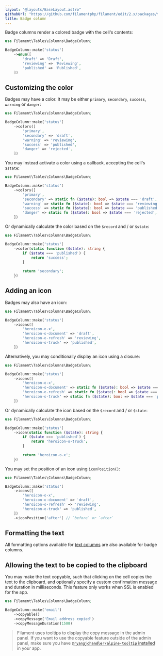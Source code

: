 ```yaml
---
layout: "@layouts/BaseLayout.astro"
githubUrl: "https://github.com/filamentphp/filament/edit/2.x/packages/tables/docs/03-columns/05-badge.md"
title: Badge column
---
```


Badge columns render a colored badge with the cell's contents:

```php
use Filament\Tables\Columns\BadgeColumn;

BadgeColumn::make('status')
    ->enum([
        'draft' => 'Draft',
        'reviewing' => 'Reviewing',
        'published' => 'Published',
    ])
```

## Customizing the color

Badges may have a color. It may be either `primary`, `secondary`, `success`, `warning` or `danger`:

```php
use Filament\Tables\Columns\BadgeColumn;

BadgeColumn::make('status')
    ->colors([
        'primary',
        'secondary' => 'draft',
        'warning' => 'reviewing',
        'success' => 'published',
        'danger' => 'rejected',
    ])
```

You may instead activate a color using a callback, accepting the cell's `$state`:

```php
use Filament\Tables\Columns\BadgeColumn;

BadgeColumn::make('status')
    ->colors([
        'primary',
        'secondary' => static fn ($state): bool => $state === 'draft',
        'warning' => static fn ($state): bool => $state === 'reviewing',
        'success' => static fn ($state): bool => $state === 'published',
        'danger' => static fn ($state): bool => $state === 'rejected',
    ])
```

Or dynamically calculate the color based on the `$record` and / or `$state`:

```php
use Filament\Tables\Columns\BadgeColumn;

BadgeColumn::make('status')
    ->color(static function ($state): string {
        if ($state === 'published') {
            return 'success';
        }
        
        return 'secondary';
    })
```

## Adding an icon

Badges may also have an icon:

```php
use Filament\Tables\Columns\BadgeColumn;

BadgeColumn::make('status')
    ->icons([
        'heroicon-o-x',
        'heroicon-o-document' => 'draft',
        'heroicon-o-refresh' => 'reviewing',
        'heroicon-o-truck' => 'published',
    ])
```

Alternatively, you may conditionally display an icon using a closure:

```php
use Filament\Tables\Columns\BadgeColumn;

BadgeColumn::make('status')
    ->icons([
        'heroicon-o-x',
        'heroicon-o-document' => static fn ($state): bool => $state === 'draft',
        'heroicon-o-refresh' => static fn ($state): bool => $state === 'reviewing',
        'heroicon-o-truck' => static fn ($state): bool => $state === 'published',
    ])
```

Or dynamically calculate the icon based on the `$record` and / or `$state`:

```php
use Filament\Tables\Columns\BadgeColumn;

BadgeColumn::make('status')
    ->icon(static function ($state): string {
        if ($state === 'published') {
            return 'heroicon-o-truck';
        }
        
        return 'heroicon-o-x';
    })
```

You may set the position of an icon using `iconPosition()`:

```php
use Filament\Tables\Columns\BadgeColumn;

BadgeColumn::make('status')
    ->icons([
        'heroicon-o-x',
        'heroicon-o-document' => 'draft',
        'heroicon-o-refresh' => 'reviewing',
        'heroicon-o-truck' => 'published',
    ])
    ->iconPosition('after') // `before` or `after`
```

## Formatting the text

All formatting options available for [text columns](text) are also available for badge columns.

## Allowing the text to be copied to the clipboard

You may make the text copyable, such that clicking on the cell copies the text to the clipboard, and optionally specify a custom confirmation message and duration in milliseconds. This feature only works when SSL is enabled for the app.

```php
use Filament\Tables\Columns\BadgeColumn;

BadgeColumn::make('email')
    ->copyable()
    ->copyMessage('Email address copied')
    ->copyMessageDuration(1500)
```

> Filament uses tooltips to display the copy message in the admin panel. If you want to use the copyable feature outside of the admin panel, make sure you have [`@ryangjchandler/alpine-tooltip` installed](https://github.com/ryangjchandler/alpine-tooltip#installation) in your app.
